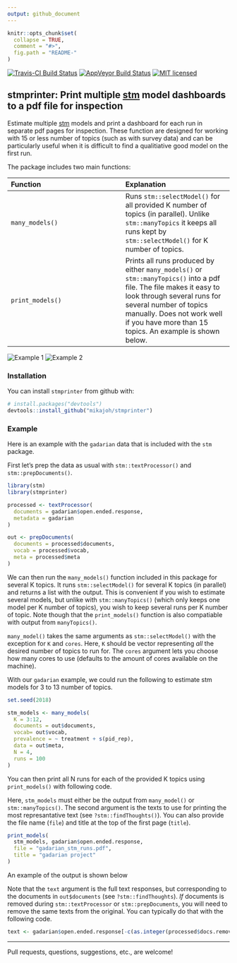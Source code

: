 ```yaml
---
output: github_document
---
```


<!-- README.md is generated from README.Rmd. Please edit that file -->

```r
knitr::opts_chunk$set(
  collapse = TRUE,
  comment = "#>",
  fig.path = "README-"
)
```

[![Travis-CI Build Status](https://travis-ci.org/mikajoh/stmprinter.svg?branch=master)](https://travis-ci.org/)
[![AppVeyor Build Status](https://ci.appveyor.com/api/projects/status/github/mikajoh/stmprinter?branch=master&svg=true)](https://ci.appveyor.com/project/mikajoh/stmprinter)
[![MIT licensed](https://img.shields.io/badge/license-MIT-blue.svg)](https://raw.githubusercontent.com/mikajoh/stmprinter/master/LICENSE)

## stmprinter: Print multiple [stm](http://www.structuraltopicmodel.com/) model dashboards to a pdf file for inspection

Estimate multiple [stm](http://www.structuraltopicmodel.com/) models and print a dashboard for each run in separate pdf pages for inspection. These function are designed for working with 15 or less number of topics (such as with survey data) and can be particularly useful when it is difficult to find a qualitiative good model on the first run.

The package includes two main functions:

| Function        | Explanation    |
|:----------------|:---------------|
| `many_models()` | Runs `stm::selectModel()` for all provided K number of topics (in parallel). Unlike `stm::manyTopics` it keeps all runs kept by `stm::selectModel()` for K number of topics. |
| `print_models()`| Prints all runs produced by either `many_models()` or `stm::manyTopics()` into a pdf file. The file makes it easy to look through several runs for several number of topics manually. Does not work well if you have more than 15 topics. An example is shown below. |

![Example 1](stmprinter_example_1.png) ![Example 2](stmprinter_example_2.png)

### Installation

You can install `stmprinter` from github with:

```r
# install.packages("devtools")
devtools::install_github("mikajoh/stmprinter")
```

### Example

Here is an example with the `gadarian` data that is included with the `stm` package.

First let's prep the data as usual with `stm::textProcessor()` and `stm::prepDocuments()`.

```r
library(stm)
library(stmprinter)

processed <- textProcessor(
  documents = gadarian$open.ended.response,
  metadata = gadarian
)

out <- prepDocuments(
  documents = processed$documents,
  vocab = processed$vocab,
  meta = processed$meta
)
```

We can then run the `many_models()` function included in this package for several K topics. It runs `stm::selectModel()` for several K topics (in parallel) and returns a list with the output. This is convenient if you wish to estimate several models, but unlike with `stm::manyTopics()` (which only keeps one model per K number of topics), you wish to keep several runs per K number of topic. Note though that the `print_models()` function is also compatiable with output from `manyTopics()`.

`many_model()` takes the same arguments as `stm::selectModel()` with the exception for `K` and `cores`. Here, `K` should be vector representing *all* the desired number of topics to run \code{stm::selectModel} for. The `cores` argument lets you choose how many cores to use (defaults to the amount of cores available on the machine).

With our `gadarian` example, we could run the following to estimate stm models for 3 to 13 number of topics.

```r
set.seed(2018)

stm_models <- many_models(
  K = 3:12,
  documents = out$documents,
  vocab= out$vocab,
  prevalence = ~ treatment + s(pid_rep), 
  data = out$meta,
  N = 4,
  runs = 100
)
```

You can then print all N runs for each of the provided K topics using `print_models()` with following code.

Here, `stm_models` must either be the output from `many_model()` or `stm::manyTopics()`. The second argument is the texts to use for printing the most represantative text (see `?stm::findThoughts()`). You can also provide the file name (`file`) and title at the top of the first page (`title`).

```r
print_models(
  stm_models, gadarian$open.ended.response,
  file = "gadarian_stm_runs.pdf",
  title = "gadarian project"
)
```
An example of the output is shown below

Note that the `text` argument is the full text responses, but corresponding to the documents in `out$documents` (see `?stm::findThoughts`). *If* documents is removed during `stm::textProcessor` or `stm::prepDocuments`, you will need to remove the same texts from the original. You can typically do that with the following code.

```r
text <- gadarian$open.ended.response[-c(as.integer(processed$docs.removed))][-c(as.integer(out$docs.removed))]
```

<!-- ### The `print_models()` output explained. -->

---

Pull requests, questions, suggestions, etc., are welcome!
